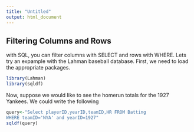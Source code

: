 ```yaml
---
title: "Untitled"
output: html_document
---
```

## Filtering Columns and Rows

with SQL, you can filter columns with SELECT and rows with WHERE.  Lets try an expample with the Lahman baseball database. First, we need to load the appropriate packages. 
```r
library(Lahman)
library(sqldf)
```
Now, suppose we would like to see the homerun totals for the 1927 Yankees. We could write the following

```r
query<-"Select playerID,yearID,teamID,HR FROM Batting 
WHERE teamID='NYA' and yearID=1927"
sqldf(query)



```

